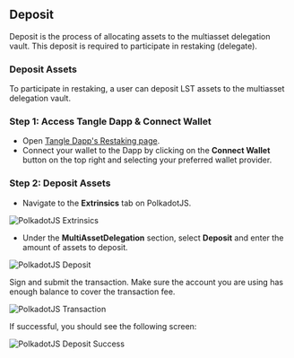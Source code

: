 ## Deposit

Deposit is the process of allocating assets to the multiasset delegation vault. This deposit is required to participate in restaking (delegate).

### Deposit Assets

To participate in restaking, a user can deposit LST assets to the multiasset delegation vault.

### Step 1: Access Tangle Dapp & Connect Wallet

- Open [Tangle Dapp's Restaking page](https://app.tangle.tools/restake).
- Connect your wallet to the Dapp by clicking on the **Connect Wallet** button on the top right and selecting your preferred wallet provider.

### Step 2: Deposit Assets

- Navigate to the **Extrinsics** tab on PolkadotJS.

![PolkadotJS Extrinsics](./images/extrinsic.png)

- Under the **MultiAssetDelegation** section, select **Deposit** and enter the amount of assets to deposit.

![PolkadotJS Deposit](./images/deposit.png)

Sign and submit the transaction. Make sure the account you are using has enough balance to cover the transaction fee.

![PolkadotJS Transaction](./images/depositsign.png)

If successful, you should see the following screen:

![PolkadotJS Deposit Success](./images/depositinblock.png)
